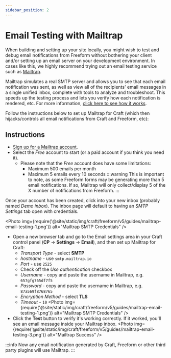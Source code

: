 ```yaml
---
sidebar_position: 2
---
```



# Email Testing with Mailtrap

When building and setting up your site locally, you might wish to test and debug email notifications from Freeform without bothering your client and/or setting up an email server on your development environment. In cases like this, we highly recommend trying out an email testing service such as [Mailtrap](https://mailtrap.io/).

Mailtrap simulates a real SMTP server and allows you to see that each email notification was sent, as well as view all of the recipients' email messages in a single unified inbox, complete with tools to analyze and troubleshoot. This speeds up the testing process and lets you verify how each notification is rendered, etc. For more information, [click here to see how it works](https://mailtrap.io/how-it-works).

Follow the instructions below to set up Mailtrap for Craft (which then hijacks/controls all email notifications from Craft and Freeform, etc):

## Instructions

<VerticalStepWrapper>
<StepMarkdown>

- [Sign up for a Mailtrap account](https://mailtrap.io/register/signup).
- Select the _Free_ account to start (or a paid account if you think you need it).
  - Please note that the _Free_ account does have some limitations:
    - Maximum 500 emails per month
    - Maximum 5 emails every 10 seconds
      :::warning
      This is important to note, as some Freeform forms may be generating more than 5 email notifications. If so, Mailtrap will only collect/display 5 of the X number of notifications from Freeform.
      :::

</StepMarkdown>
<StepMarkdown>

Once your account has been created, click into your new inbox (probably named _Demo inbox_). The inbox page will default to having an _SMTP Settings_ tab open with credentials.

<Photo
  img={require('@site/static/img/craft/freeform/v5/guides/mailtrap-email-testing-1.png')}
  alt="Mailtrap SMTP Credentials"
/>

</StepMarkdown>
<StepMarkdown>

- Open a new browser tab and go to the Email settings area in your Craft control panel (**CP** → **Settings** → **Email**), and then set up Mailtrap for Craft:
  - _Transport Type_ - select **SMTP**
  - _hostname_ - use `smtp.mailtrap.io`
  - _Port_ - use `2525`
  - Check off the _Use authentication_ checkbox
  - _Username_ - copy and paste the username in Mailtrap, e.g. `657gfg765df7f5`
  - _Password_ - copy and paste the username in Mailtrap, e.g. `87a569f8768765`
  - _Encryption Method_ - select **TLS**
  - _Timeout_ - `10`
    <Photo
      img={require('@site/static/img/craft/freeform/v5/guides/mailtrap-email-testing-1.png')}
      alt="Mailtrap SMTP Credentials"
    />
- Click the **Test** button to verify it's working correctly. If it worked, you'll see an email message inside your Mailtrap inbox.
  <Photo
    img={require('@site/static/img/craft/freeform/v5/guides/mailtrap-email-testing-3.png')}
    alt="Mailtrap Success"
  />

</StepMarkdown>
</VerticalStepWrapper>

:::info
Now any email notification generated by Craft, Freeform or other third party plugins will use Mailtrap.
:::
